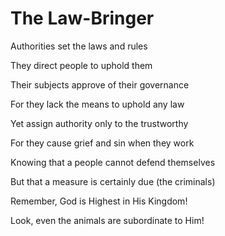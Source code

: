 # The Law-Bringer

Authorities set the laws and rules

They direct people to uphold them

Their subjects approve of their governance

For they lack the means to uphold any law

Yet assign authority only to the trustworthy

For they cause grief and sin when they work

Knowing that a people cannot defend themselves

But that a measure is certainly due (the criminals)

Remember, God is Highest in His Kingdom!

Look, even the animals are subordinate to Him!
